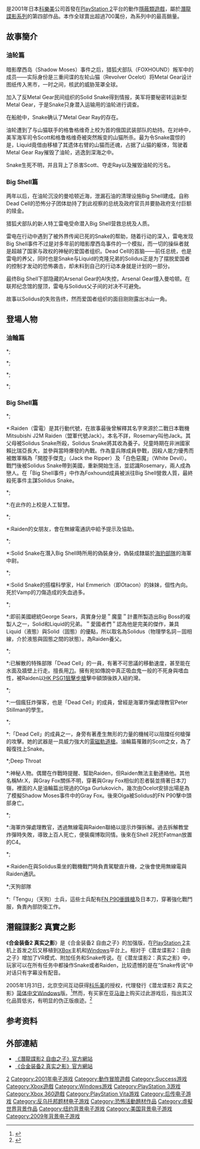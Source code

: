 {{NoteTA
|G1=Games
}}
{{Infobox VG
|title= 潛龍諜影2 自由之子
|image= MGS2SOL-cover.jpg
|caption = 游戏日版封面
|japanese= メタルギアソリッド2 サンズ・オブ・リバティ
|english= Metal Gear Solid 2: Sons of Liberty
|genre= [[隱蔽類遊戲|隱蔽類遊戲]]
|platform= [[PlayStation_2|PlayStation 2]]、[[Xbox|Xbox]]、[[Windows|Windows]]、[[PlayStation_3|PlayStation 3]]、[[Xbox_360|Xbox 360]]、[[PlayStation_Vita|PlayStation Vita]]
|developer= [[科樂美|科樂美]]、[[Success|Success]]（Windows）
|publisher=  {{vgrelease|WW|[[科樂美|科樂美]]|CN|空间互动（真实之影）}}
|director= [[小島秀夫|小島秀夫]]
|modes= [[單人遊戲|單人遊戲]]
|release= {{collapsible list|title=2001年11月12日|'''自由之子'''<br />'''PlayStation 2'''{{Vgrelease|NA|2001年11月12日|JP|2001年11月29日|EU|2002年3月8日}}'''真实之影'''<br />'''Xbox'''{{Vgrelease|NA|2002年11月4日|EU|2003年3月7日}}'''PlayStation 2'''{{Vgrelease|JP|2002年12月19日|NA|2003年3月23日|EU|2003年3月28日}}'''Microsoft Windows'''{{Vgrelease|NA|2003年3月27日|EU|2003年3月28日|CN|2005年1月31日}}'''MGS 高清合辑'''<br />'''PlayStation 3'''、'''Xbox 360'''{{Vgrelease|NA|2011年11月8日|JP|2011年11月23日|EU|2012年2月3日|AU|2012年2月16日}}'''PlayStation Vita'''{{Vgrelease|NA|2012年6月12日|JP|2012年6月28日|EU|2012年6月29日<ref>{{cite web |url=http://www.officialplaystationmagazine.co.uk/2012/05/24/metal-gear-solid-hd-ps-vita-euro-release-date-announced/ |title=Metal Gear Solid HD PS Vita Euro release date announced | Uncategorized |publisher=Official PlayStation Magazine |date=2012-06-13 |accessdate=2012-06-17 |deadurl=yes |archiveurl=https://www.webcitation.org/69iuYzroA?url=http://www.officialplaystationmagazine.co.uk/2012/05/24/metal-gear-solid-hd-ps-vita-euro-release-date-announced/ |archivedate=2012-08-06 }}</ref>|AU|July 5, 2012}}}}
}}

{{Vgname|潛龍諜影2 自由之子|ja=メタルギアソリッド2 サンズ・オブ・リバティ|en=Metal Gear Solid 2: Sons of Liberty}}是2001年日本[[科樂美|科樂美]]公司首發在[[PlayStation_2|PlayStation 2]]平台的動作[[隱蔽類遊戲|隱蔽類遊戲]]，屬於[[潛龍諜影系列|潛龍諜影系列]]的第四部作品。本作全球賣出超過700萬份，為系列中的最高銷量。

== 故事簡介 ==
{{Metal Gear编年史}}

===油轮篇===
暗影摩西岛（Shadow Moses）事件之后，猎狐犬部队（FOXHOUND）叛军中的成员——实际身份是三重间谍的左轮山猫（Revolver Ocelot）将Metal Gear设计图纸传入黑市，一时之间，核武的威胁笼罩全球。

加入了反Metal Gear民间组织的Solid Snake得到情报，美军将要秘密转运新型Metal Gear，于是Snake只身潜入运输用的油轮进行调查。

在船舱中，Snake确认了Metal Gear Ray的存在。

油轮遭到了与山猫联手的格鲁格维奇上校为首的俄国武装部队的劫持。在对峙中，美军海军司令Scott和格鲁格维奇被突然叛变的山猫所杀。最为令Snake震惊的是，Liquid竟借由移植了其遗体右臂的山猫而还魂，占据了山猫的躯体，驾驶着Metal Gear Ray摧毁了油轮，逃逸到深海之中。

Snake生死不明，并且背上了杀害Scott、夺走Ray以及摧毁油轮的污名。

===Big Shell篇===
两年以后，在油轮沉没的曼哈顿近海，泄漏石油的清理设施Big Shell建成。自称Dead Cell的恐怖分子团体劫持了到此视察的总统及政府官员并要胁政府支付巨额的赎金。

猎狐犬部队的新人特工雷电受命潜入Big Shell营救总统及人质。

雷电在行动中遇到了被外界传闻已死的Snake的帮助，随着行动的深入，雷电发现Big Shell事件不过是对多年前的暗影摩西岛事件的一个模拟，而一切的操纵者就是超越了国家与政权的神秘的爱国者组织。Dead Cell的首脑——前任总统，也是雷电的养父，同时也是Snake与Liquid的克隆兄弟的Solidus正是为了摆脱爱国者的控制才发动的恐怖袭击，却未料到自己的行动本身就是计划的一部分。

最终Big Shell下部隐藏的Arsenal Gear的AI失控，Arsenal Gear撞入曼哈顿。在联邦纪念馆的屋顶，雷电与Solidus父子间的对决不可避免。

故事以Solidus的失败告终，然而爱国者组织的面目刚刚露出冰山一角。

== 登場人物 ==
{{seealso|合金装备系列角色列表}}
=== 油輪篇 ===
*;{{nihongo|Solid Snake|ソリッド・スネーク|[[配音員|配音員]]：[[大塚明夫|大塚明夫]]（日）；David Hayter（英）}}

*;{{nihongo|Hal Emmerich (Otacon)|ハル・エメリッヒ（オタコン）|配音員：[[田中秀幸|田中秀幸]]（日）；Christopher Randolph （英）}}

*;{{nihongo|Revolver Ocelot|リボルバー・オセロット|配音員：[[銀河萬丈|銀河萬丈]]（日）；Patric Zimmerman（英）}}

*;{{nihongo|Olga Gurlukovich|オルガ・ゴルルコビッチ|配音員：[[寺瀬今日子|寺瀬今日子]]（日）；Vanessa Marshall（英）}}

=== Big Shell篇 ===
*;{{nihongo|Raiden|雷電（ライデン）|配音員：[[堀内賢雄|堀内賢雄]]（日）；Quinton Flynn（英）}}
*:Raiden（雷電）是其行動代號，在故事最後曾解釋其名字來源於二戰日本戰機Mitsubishi J2M Raiden（盟軍代號Jack）。本名不詳，Rosemary叫他Jack。其父母被Solidus Snake所殺，Solidus Snake將其收為養子。兒童時期在非洲國家賴比瑞亞長大，並參與當時爆發的內戰。作為童兵隊成員參戰，因殺人能力優秀而被敵軍稱為「開膛手傑克」（Jack the Ripper）及「白色惡魔」（White Devil）。戰鬥後被Solidus Snake帶到美國，重新開始生活，並認識Rosemary，兩人成為戀人。在「Big Shell事件」中作為Foxhound成員被派往Big Shell營救人質，最終殺死事件主謀Solidus Snake。

*;{{nihongo|Roy Campbell|ロイ・キャンベル|配音員：[[青野武|青野武]]（日）；Paul Eiding（英）}}
*:在此作的上校是人工智慧。

*;{{nihongo|Rosemary|ローズマリー|配音員：[[井上喜久子|井上喜久子]]（日）；Lara Cody（英）}}
*:Raiden的女朋友，會在無線電通訊中給予提示及協助。 

*;{{nihongo|Iroquios Pliskin|イロコィ・プリスキン|配音員：[[大塚明夫|大塚明夫]]（日）；David Hayter（英）}}
*:Solid Snake在潛入Big Shell時所用的偽裝身分，偽裝成隸屬於[[海豹部隊|海豹部隊]]的海軍中尉。 

*;{{nihongo|Emma Emmerich|<nowiki>エマ・エメリッヒ=ダンジガー</nowiki>|配音員：[[山本麻里安|山本麻里安]]（日）；Jennifer Hale（英）}}
*:Solid Snake的搭檔科學家，Hal Emmerich（即Otacon）的妹妹，個性內向。死於Vamp的刀傷造成的失血過多。 

*;{{nihongo|Solidus Snake|ソリダス・スネーク|配音員：大塚明夫（日）；John Cygan（英）}}
*:即前美國總統George Sears，真實身分是＂魔童＂計畫所製造出Big Boss的複製人之一，Solid和Liquid的兄弟。＂愛國者們＂認為他是完美的傑作，兼具Liquid（液態）與Solid（固態）的優點，所以取名為Solidus（物理學名詞－固相線，介於液態與固態之間的狀態）。為Raiden養父。

*;{{nihongo|Vamp|ヴァンプ|配音員：[[置鮎龍太郎|置鮎龍太郎]]（日）}}
*:已解散的特殊部隊「Dead Cell」的一員，有著不可思議的移動速度，甚至能在水面及牆壁上行走。擅長用[[刀|刀]]。擁有宛如傳說中真正吸血鬼一般的不死身與嗜血性，被Raiden以[[HK_PSG1狙擊步槍|HK PSG1狙擊步槍]]擊中額頭後跌入紐約灣。

*;{{nihongo|Fatman|ファットマン|配音員：[[鹽屋浩三|鹽屋浩三]]（日）}}
*:一個瘋狂炸彈客，也是「Dead Cell」的成員，曾經是海軍炸彈處理教官Peter Stillman的學生。

*;{{nihongo|Fortune|フォーチュン|配音員：[[冬馬由美|冬馬由美]]（日）}}
*:「Dead Cell」的成員之一，身旁有著產生無形的力量的機械可以阻擋任何槍彈的攻擊。她的武器是一具威力強大的[[磁軌砲|電磁軌道槍]]。油輪篇罹難的Scott之女，為了報復找上Snake。

*;Deep Throat
*:神秘人物。偶爾在作戰時提醒、幫助Raiden，但Raiden無法主動連絡他。其他名稱Mr.X，與Gray Fox關係不明，穿著與Gray Fox相似的忍者裝並揹著日本刀嶺，裡面的人是油輪篇出現過的Olga Gurlukovich，幾次由Ocelot安排出場是為了模擬Shadow Moses事件中的Gray Fox。後來Olga被Solidus的FN P90擊中頭部身亡。

*;{{nihongo|Peter Stillman|ピーター・スティルマン|配音員：[[飯塚昭三|飯塚昭三]]（日）}}
*:海軍炸彈處理教官，透過無線電與Raiden聯絡以提示炸彈拆解。過去拆解教堂炸彈時失敗，導致上百人死亡，便裝瘸博取同情。後來在Shell 2死於Fatman放置的C4。

*;{{nihongo|Otacon|オタコン|配音員：[[田中秀幸|田中秀幸]]（日）}}
*:Raiden在與Solidus乘坐的戰機戰鬥時負責駕駛直升機，之後會使用無線電與Raiden通訊。

*;天狗部隊
*:「Tengu」（天狗）士兵，這些士兵配有[[FN_P90衝鋒槍|FN P90衝鋒槍]]及日本刀，穿著強化戰鬥服，負責內部防衛工作。

== 潛龍諜影2 真實之影 ==
《'''合金装备2 真实之影'''》是《合金装备2 自由之子》的加强版，在[[PlayStation_2|PlayStation 2]]主机上首发之后又移植到[[XBox|XBox]]主机和[[Windows|Windows]]平台上。相对于《潜龙谍影2：自由之子》增加了VR模式、附加任务和Snake传说。在《潜龙谍影2：真实之影》中，玩家可以在所有任务中都操作Snake或者Raiden，比较遗憾的是在“Snake传说”中对话只有字幕没有配音。

2005年1月31日，北京空间互动获得[[科乐美|科乐美]]的授权，代理發行《潜龙谍影2 真实之影》[[简体中文|简体中文]]Windows版。<ref>{{cite web|title=KONAMI进军中国 《潜龙谍影》签约空间互动|url=http://news.chinabyte.com/125/1709125.shtml|publisher=ChinaByte|date=2003-06-19|accessdate=2014-04-21|archive-url=https://web.archive.org/web/20140423043508/http://news.chinabyte.com/125/1709125.shtml|archive-date=2014-04-23|dead-url=yes}}</ref>然而，有买家在[[亚马逊中国|亚马逊]]上购买过此游戏后，指出其汉化品質低劣，有明显的伪正版痕迹。<ref>{{Cite web |url=http://www.amazon.cn/%E5%90%88%E9%87%91%E8%A3%85%E5%A4%872-%E6%BD%9C%E9%BE%99%E7%A2%9F%E5%BD%B1/dp/B001494OEY |title=存档副本 |access-date=2015-02-20 |archive-date=2015-02-20 |archive-url=https://web.archive.org/web/20150220131332/http://www.amazon.cn/%E5%90%88%E9%87%91%E8%A3%85%E5%A4%872-%E6%BD%9C%E9%BE%99%E7%A2%9F%E5%BD%B1/dp/B001494OEY |dead-url=no }}</ref>

== 参考资料 ==
{{reflist}}

== 外部連結 ==
* [http://www.konami.jp/gs/game/mgs2/ 《潛龍諜影2 自由之子》官方網站] {{Wayback|url=http://www.konami.jp/gs/game/mgs2/ |date=20180918015713 }}
*[http://www.konami.jp/gs/game/mgs2_sub/ 《合金装备2 真实之影》官方網站] {{Wayback|url=http://www.konami.jp/gs/game/mgs2_sub/ |date=20180920040721 }}

{{Metal Gear}}

{{DEFAULTSORT:Metal Gear Solid 2}}
[[Category:潛龍諜影系列電子遊戲|2]]
[[Category:2001年电子游戏|Category:2001年电子游戏]]
[[Category:動作冒險遊戲|Category:動作冒險遊戲]]
[[Category:Success游戏|Category:Success游戏]]
[[Category:Xbox遊戲|Category:Xbox遊戲]]
[[Category:Windows游戏|Category:Windows游戏]]
[[Category:PlayStation_3游戏|Category:PlayStation 3游戏]]
[[Category:Xbox_360遊戲|Category:Xbox 360遊戲]]
[[Category:PlayStation_Vita游戏|Category:PlayStation Vita游戏]]
[[Category:后传电子游戏|Category:后传电子游戏]]
[[Category:反乌托邦题材电子游戏|Category:反乌托邦题材电子游戏]]
[[Category:恐怖活動題材作品|Category:恐怖活動題材作品]]
[[Category:虛擬世界背景作品|Category:虛擬世界背景作品]]
[[Category:纽约背景电子游戏|Category:纽约背景电子游戏]]
[[Category:美国背景电子游戏|Category:美国背景电子游戏]]
[[Category:2009年背景电子游戏|Category:2009年背景电子游戏]]